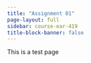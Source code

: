 ```yaml
---
title: "Assignment 01"
page-layout: full
sidebar: course-ear-419
title-block-banner: false
---
```


This is a test page
